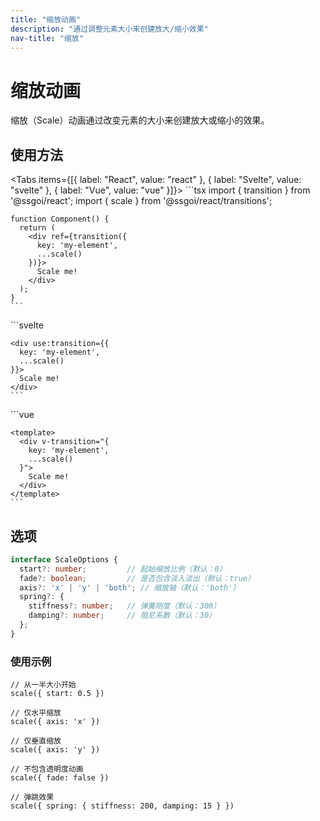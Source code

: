 ```yaml
---
title: "缩放动画"
description: "通过调整元素大小来创建放大/缩小效果"
nav-title: "缩放"
---
```


# 缩放动画

缩放（Scale）动画通过改变元素的大小来创建放大或缩小的效果。

<TransitionDemo type="scale" />

## 使用方法

<Tabs items={[{ label: "React", value: "react" }, { label: "Svelte", value: "svelte" }, { label: "Vue", value: "vue" }]}>
  <TabPanel value="react">
    ```tsx
    import { transition } from '@ssgoi/react';
    import { scale } from '@ssgoi/react/transitions';

    function Component() {
      return (
        <div ref={transition({
          key: 'my-element',
          ...scale()
        })}>
          Scale me!
        </div>
      );
    }
    ```
  </TabPanel>
  <TabPanel value="svelte">
    ```svelte
    <script>
      import { transition } from '@ssgoi/svelte';
      import { scale } from '@ssgoi/svelte/transitions';
    </script>

    <div use:transition={{
      key: 'my-element',
      ...scale()
    }}>
      Scale me!
    </div>
    ```
  </TabPanel>
  <TabPanel value="vue">
    ```vue
    <script setup>
    import { scale } from '@ssgoi/vue/transitions';
    </script>

    <template>
      <div v-transition="{
        key: 'my-element',
        ...scale()
      }">
        Scale me!
      </div>
    </template>
    ```
  </TabPanel>
</Tabs>

## 选项

```typescript
interface ScaleOptions {
  start?: number;         // 起始缩放比例（默认：0）
  fade?: boolean;         // 是否包含淡入淡出（默认：true）
  axis?: 'x' | 'y' | 'both'; // 缩放轴（默认：'both'）
  spring?: {
    stiffness?: number;   // 弹簧刚度（默认：300）
    damping?: number;     // 阻尼系数（默认：30）
  };
}
```

### 使用示例

```tsx
// 从一半大小开始
scale({ start: 0.5 })

// 仅水平缩放
scale({ axis: 'x' })

// 仅垂直缩放
scale({ axis: 'y' })

// 不包含透明度动画
scale({ fade: false })

// 弹跳效果
scale({ spring: { stiffness: 200, damping: 15 } })
```